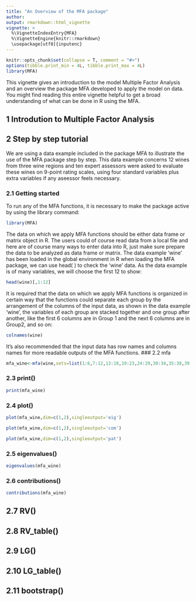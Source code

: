 ```yaml
---
title: "An Overview of the MFA package"
author:
output: rmarkdown::html_vignette
vignette: >
  %\VignetteIndexEntry{MFA}
  %\VignetteEngine{knitr::rmarkdown}
  \usepackage[utf8]{inputenc}
---
```

\fontsize{12}{12}
```r
knitr::opts_chunk$set(collapse = T, comment = "#>")
options(tibble.print_min = 4L, tibble.print_max = 4L)
library(MFA)
```

This vignette gives an introduction to the model Multiple Factor Analysis and an overview the package MFA developed to apply the model on data. You might find reading this entire vignette helpful to get a broad understanding of what can be done in R using the MFA. 

## 1 Introdution to Multiple Factor Analysis {#sec:line-type-spec}

## 2 Step by step tutorial

We are using a data example included in the package MFA to illustrate the use of the MFA package step by step. This data example concerns 12 wines from three
wine regions and ten expert assessors
were asked to evaluate these wines on 9-point rating
scales, using four standard variables plus extra variables if any aseessor feels necessary.

### 2.1 Getting started
To run any of the MFA functions, it is necessary to make the package active by using the library command:
```r
library(MFA)
```
The data on which we apply MFA functions should be either data frame or matrix object in R. The users could of course read data from a local file and here are of course many ways to enter data into R, just make sure prepare the data to be analyzed as data frame or matrix. The data example 'wine' has been loaded in the global environment in R when loading the MFA package, we can use head( ) to check the 'wine' data. As the data example is of many variables, we will choose the first 12 to show:
```r
head(wine)[,1:12]
```

It is required that the data on which we apply MFA functions is organized in certain way that the functions could separate each group by the arrangement of the columns of the input data, as shown in the data example 'wine', the variables of each group are stacked together and one group after another, like the first 6 columns are in Group 1 and the next 6 columns are in Group2, and so on:
```r
colnames(wine)
```
It's also recommended that the input data has row names and columns names for more readable outputs of the MFA functions.
### 2.2 mfa
```r
mfa_wine<-mfa(wine,sets=list(1:6,7:12,13:18,19:23,24:29,30:34,35:38,39:44,45:49,50:53),ncomps=NULL,center=TRUE,scale=TRUE)
```
### 2.3 print()
```r
print(mfa_wine)
```
### 2.4 plot()
```r
plot(mfa_wine,dim=c(1,2),singleoutput='eig')
```
```r
plot(mfa_wine,dim=c(1,2),singleoutput='com')
```
```r
plot(mfa_wine,dim=c(1,2),singleoutput='pat')
```
### 2.5 eigenvalues()
```r
eigenvalues(mfa_wine)
```
### 2.6 contributions()
```r
contributions(mfa_wine)
```
## 2.7 RV()
## 2.8 RV_table()
## 2.9 LG()
## 2.10 LG_table()
## 2.11 bootstrap()
